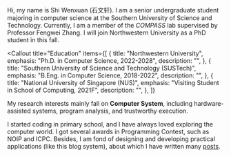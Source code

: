 Hi, my name is Shi Wenxuan (石文轩). I am a senior undergraduate student majoring in computer science at the Southern University of Science and Technology. Currently, I am a member of the _COMPASS_ lab supervised by Professor Fengwei Zhang. I will join Northwestern University as a PhD student in this fall.

<Callout
  title="Education"
  items={[
    {
      title: "Northwestern University",
      emphasis: "Ph.D. in Computer Science, 2022-2028",
      description: "",
    },
    {
      title:
        "Southern University of Science and Technology (SUSTech)",
      emphasis: "B.Eng. in Computer Science, 2018-2022",
      description: "",
    },
    {
      title: "National University of Singapore (NUS)",
      emphasis: "Visiting Student in School of Computing, 2021F",
      description: "",
    },
  ]}
></Callout>

<HeadWithIcon title="Research" icon="🔬" />

My research interests mainly fall on **Computer System**, including hardware-assisted systems, program analysis, and trustworthy execution.

<div className="pb-4">
  <Callout
    title="Research Projects"
    items={[
      {
        title: "Hardware-assisted Concurrent Bugs Detection",
        emphasis: "supervised by Zhenkai Liang, Fengwei Zhang",
        description: "",
      },
      {
        title:
          "Using Hardware Features to Diagnosis Concurrency Bugs on Arm",
        emphasis: "supervised by Fengwei Zhang, Zhenyu Ning",
        description: "",
      },
    ]}
  />
</div>

<HeadWithIcon title="Interests & Aspirations" icon="😄" />

I started coding in primary school, and I have always loved exploring the computer world. I got several awards in Programming Contest, such as NOIP and ICPC. Besides, I am fond of designing and developing practical applications (like this blog system), about which I have written many [posts](/).
